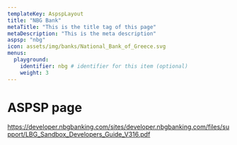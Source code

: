 ```yaml
---
templateKey: AspspLayout
title: "NBG Bank"
metaTitle: "This is the title tag of this page"
metaDescription: "This is the meta description"
aspsp: "nbg"
icon: assets/img/banks/National_Bank_of_Greece.svg
menus:
  playground: 
    identifier: nbg # identifier for this item (optional)
    weight: 3
---
```


# ASPSP page

https://developer.nbgbanking.com/sites/developer.nbgbanking.com/files/support/LBG_Sandbox_Developers_Guide_V316.pdf

